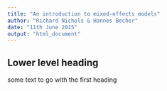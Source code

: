 ```yaml
---
title: "An introduction to mixed-effects models"
author: "Richard Nichols & Hannes Becher"
date: "11th June 2015"
output: "html_document"
---
```


## Lower level heading
some text to go with the first heading
